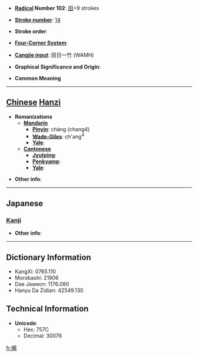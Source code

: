 * '''[[Wiktionary:Chinese radical index| Radical]] Number 102''': [[Wiktionary:Chinese radical index 田|田]]+9 strokes

* '''[[Wiktionary:Chinese total strokes index|Stroke number]]''': [[Wiktionary:Chinese total strokes index 14|14]]

* '''Stroke order''': 

* '''[[Wiktionary:Chinese four corner index|Four-Corner System]]''': 

* '''[[Wiktionary:Chinese Cangjie index|Cangjie input]]''': 田日一竹 (WAMH)

* '''Graphical Significance and Origin''': 

* '''Common Meaning'''

----

== [[Chinese]] [[Hanzi]] ==

* '''Romanizations'''
** '''[[Mandarin]]'''
*** '''[[Pinyin]]''': chàng (chang4)
*** '''[[Wade-Giles]]''': ch'ang<sup>4</sup>
*** '''[[Yale]]''': 
** '''[[Cantonese]]'''
*** '''[[Jyutping]]''':
*** '''[[Penkyamp]]''': 
*** '''[[Yale]]''': 

* '''Other info''': 

----

==Japanese==
===[[Kanji]]===
{{kanji|on readings=[[ちょう]] (chō), [[じょう]] (jō)|kun readings=[[のびる]] (nobiru), [[ながい]] (nagai), [[にわ]] (niwa)}}

* '''Other info''':  

----

== Dictionary Information ==

* KangXi: 0765.110
* Morobashi: 21906
* Dae Jaweon: 1176.080
* Hanyu Da Zidian: 42549.130

== Technical Information ==

* '''Unicode''':
** Hex: 757C
** Decimal: 30076

[[fr:畼]]